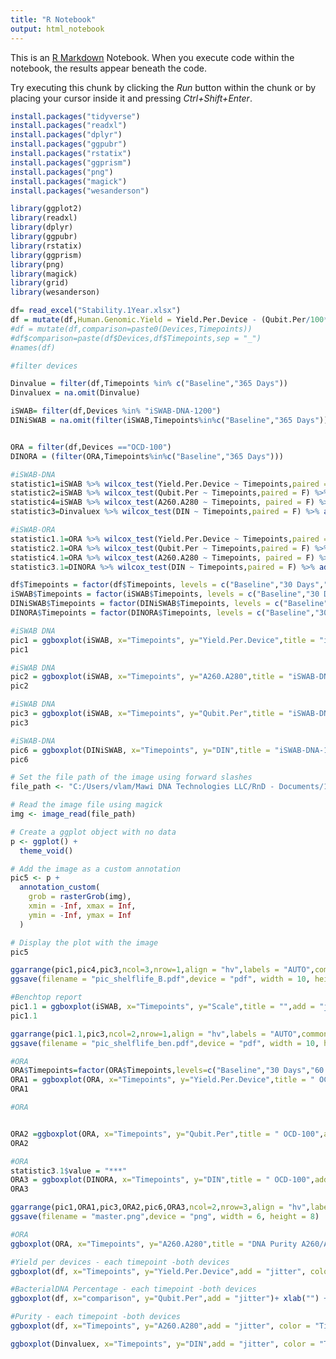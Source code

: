 ---
title: "R Notebook"
output: html_notebook
---

This is an [R Markdown](http://rmarkdown.rstudio.com) Notebook. When you execute code within the notebook, the results appear beneath the code. 

Try executing this chunk by clicking the *Run* button within the chunk or by placing your cursor inside it and pressing *Ctrl+Shift+Enter*. 

```{r}
install.packages("tidyverse")
install.packages("readxl")
install.packages("dplyr")
install.packages("ggpubr")
install.packages("rstatix")
install.packages("ggprism")
install.packages("png")
install.packages("magick")
install.packages("wesanderson")
```



```{r}
library(ggplot2)
library(readxl)
library(dplyr)
library(ggpubr)
library(rstatix)
library(ggprism)
library(png)
library(magick)
library(grid)
library(wesanderson)

```


```{r}
df= read_excel("Stability.1Year.xlsx")
df = mutate(df,Human.Genomic.Yield = Yield.Per.Device - (Qubit.Per/100*Yield.Per.Device) )
#df = mutate(df,comparison=paste0(Devices,Timepoints))
#df$comparison=paste(df$Devices,df$Timepoints,sep = "_")
#names(df)
```
```{r}
#filter devices

Dinvalue = filter(df,Timepoints %in% c("Baseline","365 Days"))
Dinvaluex = na.omit(Dinvalue)

iSWAB= filter(df,Devices %in% "iSWAB-DNA-1200")
DINiSWAB = na.omit(filter(iSWAB,Timepoints%in%c("Baseline","365 Days")))


ORA = filter(df,Devices =="OCD-100")
DINORA = (filter(ORA,Timepoints%in%c("Baseline","365 Days")))
```




```{r}
#iSWAB-DNA 
statistic1=iSWAB %>% wilcox_test(Yield.Per.Device ~ Timepoints,paired = F) %>% add_xy_position(x="Timepoints")
statistic2=iSWAB %>% wilcox_test(Qubit.Per ~ Timepoints,paired = F) %>% add_xy_position(x="Timepoints")
statistic4=iSWAB %>% wilcox_test(A260.A280 ~ Timepoints, paired = F) %>% add_xy_position(x="Timepoints")
statistic3=Dinvaluex %>% wilcox_test(DIN ~ Timepoints,paired = F) %>% add_xy_position(x="Timepoints")
```

```{r}
#iSWAB-ORA
statistic1.1=ORA %>% wilcox_test(Yield.Per.Device ~ Timepoints,paired = F) %>% add_xy_position(x="Timepoints")
statistic2.1=ORA %>% wilcox_test(Qubit.Per ~ Timepoints,paired = F) %>% add_xy_position(x="Timepoints",fun = "median_iqr")
statistic4.1=ORA %>% wilcox_test(A260.A280 ~ Timepoints, paired = F) %>% add_xy_position(x="Timepoints")
statistic3.1=DINORA %>% wilcox_test(DIN ~ Timepoints,paired = F) %>% add_xy_position(x="Timepoints")
```



```{r}
df$Timepoints = factor(df$Timepoints, levels = c("Baseline","30 Days","60 Days","365 Days"))
iSWAB$Timepoints = factor(iSWAB$Timepoints, levels = c("Baseline","30 Days","60 Days","365 Days"))
DINiSWAB$Timepoints = factor(DINiSWAB$Timepoints, levels = c("Baseline","30 Days","60 Days","365 Days"))
DINORA$Timepoints = factor(DINORA$Timepoints, levels = c("Baseline","30 Days","60 Days","365 Days"))
```

```{r}
#iSWAB DNA
pic1 = ggboxplot(iSWAB, x="Timepoints", y="Yield.Per.Device",title = "iSWAB-DNA-1200",add = "jitter", color = "Timepoints",palette = c("coral", "chocolate3", "coral3","red"))+ xlab("Timepoint") + ylab("Yield (μg)")+ stat_pvalue_manual(statistic1,tip.length = 0.01,hide.ns = T)+ theme(legend.position = "right",legend.title = element_blank(),plot.title= element_text(hjust = 0.5))+ylim(0,150)+stat_boxplot(geom = "errorbar",width = 0.15)+theme_classic()
pic1
```
```{r}
#iSWAB DNA
pic2 = ggboxplot(iSWAB, x="Timepoints", y="A260.A280",title = "iSWAB-DNA-1200",add = "jitter", color = "Timepoints",palette = c("coral", "chocolate3", "coral3","red"))+ xlab("Timepoint") + ylab("DNA Purity Ratio A260/A280")+ stat_pvalue_manual(statistic4,tip.length = 0.01,hide.ns = T)+ theme(legend.position = "right",legend.title = element_blank(),plot.title= element_text(hjust = 0.5))+ylim(0,3)+stat_boxplot(geom = "errorbar",width = 0.15)+theme_classic()
pic2
```


```{r}
#iSWAB DNA
pic3 = ggboxplot(iSWAB, x="Timepoints", y="Qubit.Per",title = "iSWAB-DNA-1200",add = "jitter", color = "Timepoints",palette = c("coral", "chocolate3", "coral3","red"))+ xlab("Timepoint") + ylab("Bacterial DNA Ratio %")+ stat_pvalue_manual(statistic2,tip.length = 0.01,hide.ns = T)+ theme(legend.position = "right",legend.title = element_blank(),plot.title= element_text(hjust = 0.5))+ylim(0,100)+stat_boxplot(geom = "errorbar",width = 0.15)+theme_classic()
pic3

```
```{r}
#iSWAB-DNA
pic6 = ggboxplot(DINiSWAB, x="Timepoints", y="DIN",title = "iSWAB-DNA-1200",add = "jitter", color = "Timepoints",palette = c("coral","red"),width = 0.3)+ xlab("Timepoint") + ylab("DIN-DNA Integrity")+ stat_pvalue_manual(statistic3,tip.length = 0.01,hide.ns = T)+ theme(legend.position = "right",legend.title = element_blank(),plot.title= element_text(hjust = 0.5))+ylim(0,10)+stat_boxplot(geom = "errorbar",width = 0.15)+theme_classic()
pic6
```

```{r}


# Set the file path of the image using forward slashes
file_path <- "C:/Users/vlam/Mawi DNA Technologies LLC/RnD - Documents/1. R&D Ongoing Projects/1. iSWAB-DNA/White Paper/Post Collection Stablity/R/4.png"

# Read the image file using magick
img <- image_read(file_path)

# Create a ggplot object with no data
p <- ggplot() +
  theme_void()

# Add the image as a custom annotation
pic5 <- p +
  annotation_custom(
    grob = rasterGrob(img),
    xmin = -Inf, xmax = Inf,
    ymin = -Inf, ymax = Inf
  )

# Display the plot with the image
pic5


```



```{r}
ggarrange(pic1,pic4,pic3,ncol=3,nrow=1,align = "hv",labels = "AUTO",common.legend = T,widths = 6,heights = 3,legend = "none")
ggsave(filename = "pic_shelflife_B.pdf",device = "pdf", width = 10, height = 5)
```
```{r}
#Benchtop report
pic1.1 = ggboxplot(iSWAB, x="Timepoints", y="Scale",title = "",add = "jitter", color = "Timepoints",palette = c("coral", "chocolate3", "coral3","red"))+ xlab("Timepoint") + ylab("Total Yield (μg)")+ theme(legend.position = "right",legend.title = element_blank(),plot.title= element_text(hjust = 0.5))+ylim(0,100)+stat_boxplot(geom = "errorbar",width = 0.15)+theme_classic()
pic1.1

ggarrange(pic1.1,pic3,ncol=2,nrow=1,align = "hv",labels = "AUTO",common.legend = T,widths = 6,heights = 3,legend = "none")
ggsave(filename = "pic_shelflife_ben.pdf",device = "pdf", width = 10, height = 18)

```



```{r}
#ORA
ORA$Timepoints=factor(ORA$Timepoints,levels=c("Baseline","30 Days","60 Days","365 Days"))
ORA1 = ggboxplot(ORA, x="Timepoints", y="Yield.Per.Device",title = " OCD-100  ",add = "jitter", color = "Timepoints",palette = c("coral", "chocolate3", "coral3","red"))+ xlab("Timepoint") + ylab(" Yield (μg)")+ stat_pvalue_manual(statistic1.1,tip.length = 0.01,hide.ns = T)+ theme(legend.position = "right",legend.title = element_blank(),plot.title= element_text(hjust = 0.5))+ylim(0,100)+stat_boxplot(geom = "errorbar",width = 0.15)+theme_classic()
ORA1
```

```{r}
#ORA


ORA2 =ggboxplot(ORA, x="Timepoints", y="Qubit.Per",title = " OCD-100",add = "jitter", color = "Timepoints",palette = c("coral", "chocolate3", "coral3","red"))+ xlab("Timepoint") + ylab("Bacterial DNA Ratio %")+ stat_pvalue_manual(statistic2.1,tip.length = 0.01,hide.ns = F)+ theme(legend.position = "right",legend.title = element_blank(),plot.title= element_text(hjust = 0.5))+ylim(0,100)+stat_boxplot(geom = "errorbar",width = 0.15)+theme_classic()
ORA2
```
```{r}
#ORA
statistic3.1$value = "***"
ORA3 = ggboxplot(DINORA, x="Timepoints", y="DIN",title = " OCD-100",add = "jitter", color = "Timepoints",palette = c("coral","red"),width = 0.3)+ xlab("Timepoint") + ylab("DIN-DNA Integrity")+ theme(legend.position = "right",legend.title = element_blank(),plot.title= element_text(hjust = 0.5))+ylim(0,10)+stat_boxplot(geom = "errorbar",width = 0.15)+theme_classic()+stat_pvalue_manual(statistic3.1,tip.length = 0.02,hide.ns = T,label = "value")
ORA3 
```


```{r}
ggarrange(pic1,ORA1,pic3,ORA2,pic6,ORA3,ncol=2,nrow=3,align = "hv",labels = "AUTO",common.legend = T,widths = 6,heights = 3,legend = "none")
ggsave(filename = "master.png",device = "png", width = 6, height = 8)
```

```{r}
#ORA
ggboxplot(ORA, x="Timepoints", y="A260.A280",title = "DNA Purity A260/A280 -OCD-100 ",add = "jitter", color = "Timepoints")+ xlab("Timepoint") + ylab("DNA Purity Ratio A260/A280")+ stat_pvalue_manual(statistic4.1,tip.length = 0.01,hide.ns = T)+ theme(legend.position = "right",legend.title = element_blank(),plot.title= element_text(hjust = 0.5))+ylim(0,3)+stat_boxplot(geom = "errorbar",width = 0.15)+theme_bw()
```




```{r}
#Yield per devices - each timepoint -both devices
ggboxplot(df, x="Timepoints", y="Yield.Per.Device",add = "jitter", color = "Timepoints",palette = c("coral", "chocolate3", "coral3","red"))+ xlab("Timepoint") + ylab(" Yield (μg)")+ theme(legend.position = "right",legend.title = element_blank(),plot.title= element_text(hjust = 0.5))+ylim(0,100)+stat_boxplot(geom = "errorbar",width = 0.15)+facet_wrap(~Devices)+theme_classic()

```

```{r}
#BacterialDNA Percentage - each timepoint -both devices
ggboxplot(df, x="comparison", y="Qubit.Per",add = "jitter")+ xlab("") + ylab("Bacterial Concentration Percentge%")+ theme(legend.position = "right",legend.title = element_blank(),plot.title= element_text(hjust = 0.5))+stat_boxplot(geom = "errorbar",width = 0.15)+theme_classic()+stat_pvalue_manual(statistic1.2,tip.length = 0.01,hide.ns = T)

```

```{r}
#Purity - each timepoint -both devices
ggboxplot(df, x="Timepoints", y="A260.A280",add = "jitter", color = "Timepoints",palette = c("coral", "chocolate3", "coral3","red"))+ xlab("Timepoint") + ylab("A260/A280")+ theme(legend.position = "right",legend.title = element_blank(),plot.title= element_text(hjust = 0.5))+ylim(0,3)+stat_boxplot(geom = "errorbar",width = 0.15)+facet_wrap(~Devices)+theme_classic()

```



```{r}
ggboxplot(Dinvaluex, x="Timepoints", y="DIN",add = "jitter", color = "Timepoints",palette = c("coral","red"))+ xlab("Timepoint") + ylab("DIN (DNA Interity)")+ theme(legend.position = "right",legend.title = element_blank(),plot.title= element_text(hjust = 0.5))+ylim(0,10)+stat_boxplot(geom = "errorbar",width = 0.15)+facet_wrap(~Devices)+theme_classic()
```

